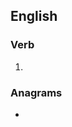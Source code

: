 ==English==

===Verb===
{{head|en|verb form}}

# {{en-past of|numerate}}

===Anagrams===
* {{anagrams|en|undermate}}